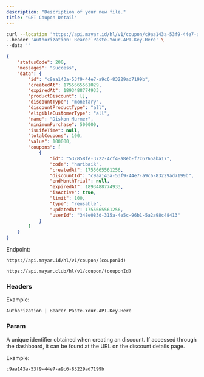 ```yaml
---
description: "Description of your new file."
title: "GET Coupon Detail"
---
```


<RequestExample>

```bash Request Example
curl --location 'https://api.mayar.id/hl/v1/coupon/c9aa143a-53f9-44e7-a9c6-83229ad7199b' \
--header 'Authorization: Bearer Paste-Your-API-Key-Here' \
--data ''
```

</RequestExample>

<ResponseExample>

```json Response Example 200
{
    "statusCode": 200,
    "messages": "Success",
    "data": {
        "id": "c9aa143a-53f9-44e7-a9c6-83229ad7199b",
        "createdAt": 1755665561029,
        "expiredAt": 1893488774933,
        "productDiscount": [],
        "discountType": "monetary",
        "discountProductType": "all",
        "eligibleCustomerType": "all",
        "name": "Diskon Murmer",
        "minimumPurchase": 500000,
        "isLifeTime": null,
        "totalCoupons": 100,
        "value": 100000,
        "coupons": [
            {
                "id": "532858fe-3722-4cf4-a8eb-f7c6765aba17",
                "code": "haribaik",
                "createdAt": 1755665561256,
                "discountId": "c9aa143a-53f9-44e7-a9c6-83229ad7199b",
                "endMonthTrial": null,
                "expiredAt": 1893488774933,
                "isActive": true,
                "limit": 100,
                "type": "reusable",
                "updatedAt": 1755665561256,
                "userId": "348e083d-315a-4e5c-96b1-5a2a98c48413"
            }
        ]
    }
}
```

</ResponseExample>

Endpoint:

<CodeGroup>

```Production Production
https://api.mayar.id/hl/v1/coupon/(couponId)
```


```Sandbox Sandbox
https://api.mayar.club/hl/v1/coupon/(couponId)
```

</CodeGroup>

### Headers

<ResponseField name="Authorization" type="string" required>
  Example:

  `Authorization | Bearer Paste-Your-API-Key-Here`
</ResponseField>

### Param

<ParamField path="couponId" type="string" required="false">
  A unique identifier obtained when creating an discount. If accessed through the dashboard, it can be found at the URL on the discount details page.

  Example:

  `c9aa143a-53f9-44e7-a9c6-83229ad7199b`
</ParamField>